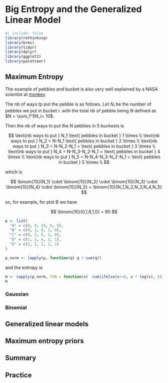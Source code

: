 # Big Entropy and the Generalized Linear Model {#GLM}

```r
#| include: false
library(rethinking)
library(brms)
library(tidyr)
library(dplyr)
library(ggplot2)
library(paletteer)
```


## Maximum Entropy

The example of pebbles and bucket is also very well explained by a NASA scientist at [monkey](http://maximum-entropy-blog.blogspot.com/2013/11/monkeys-and-multiplicity.html).

The nb of ways tp put the pebble is as follows. Let $N_i$ be the number of pebbles we put in bucket $i$. with the total nb of pebble being $N$ defined as $N = \sum_1^5N_i= 10$.

Then the nb of ways to put the $N$ pebbles in 5 buckests is

$$
\text{nb ways to put } N_1 \text{ pebbles in bucket } 1 \times \\
\text{nb ways to put } N_2 = N-N_1 \text{ pebbles in bucket } 2 \times \\
\text{nb ways to put } N_3 = N-N_2-N_1 =  \text{ pebbles in bucket } 3 \times \\
\text{nb ways to put } N_4 = N-N_3-N_2-N_1 =  \text{ pebbles in bucket } 4 \times \\
\text{nb ways to put } N_5 = N-N_4-N_3-N_2-N_1 =  \text{ pebbles in bucket } 5 \times \\
$$

which is

$$
\binom{10}{N_1} \cdot \binom{10}{N_2} \cdot \binom{10}{N_3} \cdot \binom{10}{N_4} \cdot \binom{10}{N_5} =
\binom{10}{N_1,N_2,N_3,N_4,N_5}
$$

so, for example, for plot B we have

$$
\binom{10}{0,1,8,1,0} = 90
$$

```r
p <- list(
  "A" = c(0, 0, 10, 0, 0),
  "B" = c(0, 1, 8, 1, 0),
  "C" = c(0, 2, 6, 2, 0),
  "D" = c(1, 2, 4, 2, 1),
  "E" = c(2, 2, 2, 2, 2)
)
```

```r
p_norm <- lapply(p, function(q) q / sum(q))
```

and the entropy is

```r
H <- sapply(p_norm, FUN = function(x) -sum(ifelse(x!=0, x * log(x), 0)))
H
```

### Gaussian

### Binomial

## Generalized linear models

## Maximum entropy priors

## Summary

## Practice
